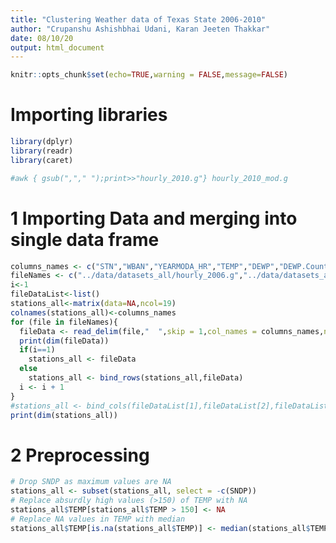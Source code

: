 ```yaml
---
title: "Clustering Weather data of Texas State 2006-2010"
author: "Crupanshu Ashishbhai Udani, Karan Jeeten Thakkar"
date: 08/10/20
output: html_document
---
```


```r
knitr::opts_chunk$set(echo=TRUE,warning = FALSE,message=FALSE)
```
# Importing libraries
```r
library(dplyr)
library(readr)
library(caret)
```

```bash
#awk { gsub(","," ");print>>"hourly_2010.g"} hourly_2010_mod.g
```

# 1 Importing Data and merging into single data frame
```r
columns_names <- c("STN","WBAN","YEARMODA_HR","TEMP","DEWP","DEWP.Count",  "SLP","SLP.Count"  , "STP","STP.Count", "VISIB","VISIB.Count","WDSP","WDSP.Count", "MXSPD",  "GUST", "PRCP"  ,"SNDP" , "FRSHTT")
fileNames <- c("../data/datasets_all/hourly_2006.g","../data/datasets_all/hourly_2007.g","../data/datasets_all/hourly_2008.g","../data/datasets_all/hourly_2009.g","../data/datasets_all/hourly_2010_mod.g")
i<-1
fileDataList<-list()
stations_all<-matrix(data=NA,ncol=19)
colnames(stations_all)<-columns_names
for (file in fileNames){
  fileData <- read_delim(file,"  ",skip = 1,col_names = columns_names,na =c("", "NA","999.9","9999.9"),col_types ="cicddidididididdcdc-",trim_ws = TRUE) %>% as.data.frame()
  print(dim(fileData))
  if(i==1)
    stations_all <- fileData
  else
    stations_all <- bind_rows(stations_all,fileData)
  i <- i + 1
}
#stations_all <- bind_cols(fileDataList[1],fileDataList[2],fileDataList[3],fileDataList[4],fileDataList[5])
print(dim(stations_all))
```

# 2 Preprocessing
```r
# Drop SNDP as maximum values are NA
stations_all <- subset(stations_all, select = -c(SNDP))
# Replace absurdly high values (>150) of TEMP with NA
stations_all$TEMP[stations_all$TEMP > 150] <- NA
# Replace NA values in TEMP with median
stations_all$TEMP[is.na(stations_all$TEMP)] <- median(stations_all$TEMP, na.rm=TRUE)
```